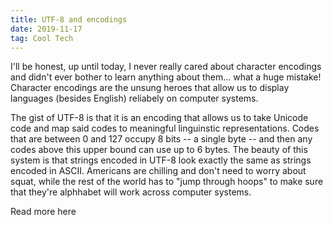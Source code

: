 ```yaml
---
title: UTF-8 and encodings
date: 2019-11-17
tag: Cool Tech
---
```


I'll be honest, up until today, I never really cared about character encodings
and didn't ever bother to learn anything about them... what a huge mistake!
Character encodings are the unsung heroes that allow us to display languages
(besides English) reliabely on computer systems.

The gist of UTF-8 is that it is an encoding that allows us to take Unicode code
and map said codes to meaningful linguinstic representations. Codes that are
between 0 and 127 occupy 8 bits -- a single byte -- and then any codes above
this upper bound can use up to 6 bytes. The beauty of this system is that
strings encoded in UTF-8 look exactly the same as strings encoded in ASCII.
Americans are chilling and don't need to worry about squat, while the rest of
the world has to "jump through hoops" to make sure that they're alphhabet will
work across computer systems.

<TextLink href="https://www.joelonsoftware.com/2003/10/08/the-absolute-minimum-every-software-developer-absolutely-positively-must-know-about-unicode-and-character-sets-no-excuses/">
  Read more here
</TextLink>

